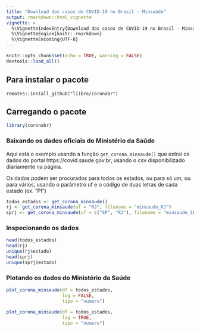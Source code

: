```yaml
---
title: "Download dos casos de COVID-19 no Brasil - Minsaúde"
output: rmarkdown::html_vignette
vignette: >
  %\VignetteIndexEntry{Download dos casos de COVID-19 no Brasil - Minsaúde}
  %\VignetteEngine{knitr::rmarkdown}
  %\VignetteEncoding{UTF-8}
---
```


```r
knitr::opts_chunk$set(echo = TRUE, warning = FALSE)
devtools::load_all()
```

## Para instalar o pacote

`remotes::install_github("liibre/coronabr")`

## Carregando o pacote

```r
library(coronabr)
```

### Baixando os dados oficiais do Ministério da Saúde

Aqui está o exemplo usando a função `get_corona_minsaude()` que extrai os dados do portal https://covid.saude.gov.br, usando o csv disponibilizado diariamente na página. 

Os dados podem ser procurados para todos os estados, ou para só um, ou para vários, usando o parâmetro uf e o código de duas letras de cada estado (ex. "PI")

```r
todos_estados <- get_corona_minsaude()
rj <- get_corona_minsaude(uf = "RJ", filename = "minsaude_RJ")
sprj <- get_corona_minsaude(uf = c("SP", "RJ"), filename = "minsaude_SP-RJ")
```

### Inspecionando os dados

```r
head(todos_estados)
head(rj)
unique(rj$estado)
head(sprj)
unique(sprj$estado)
```

### Plotando os dados do Ministério da Saúde


```r
plot_corona_minsaude(df = todos_estados,
                     log = FALSE,
                     tipo = "numero")
```


```r
plot_corona_minsaude(df = todos_estados,
                     log = TRUE,
                     tipo = "numero")
```
